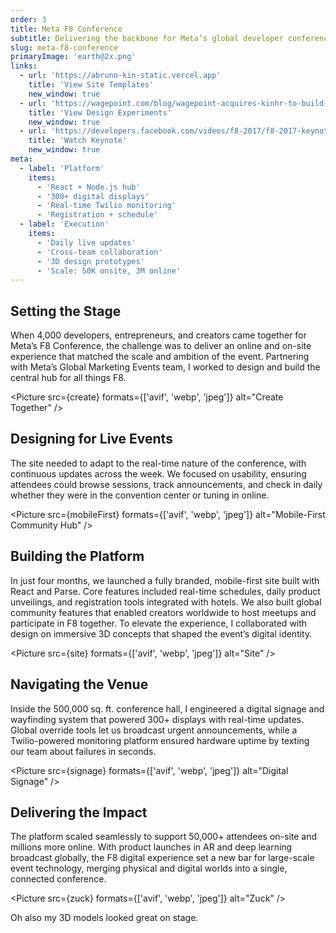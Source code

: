 ```yaml
---
order: 3
title: Meta F8 Conference
subtitle: Delivering the backbone for Meta’s global developer conference.
slug: meta-f8-conference
primaryImage: 'earth@2x.png'
links:
  - url: 'https://abruno-kin-static.vercel.app'
    title: 'View Site Templates'
    new_window: true
  - url: 'https://wagepoint.com/blog/wagepoint-acquires-kinhr-to-build-ultimate-workplace-happiness-solution'
    title: 'View Design Experiments'
    new_window: true
  - url: 'https://developers.facebook.com/videos/f8-2017/f8-2017-keynote'
    title: 'Watch Keynote'
    new_window: true
meta:
  - label: 'Platform'
    items:
      - 'React + Node.js hub'
      - '300+ digital displays'
      - 'Real-time Twilio monitoring'
      - 'Registration + schedule'
  - label: 'Execution'
    items:
      - 'Daily live updates'
      - 'Cross-team collaboration'
      - '3D design prototypes'
      - 'Scale: 50K onsite, 3M online'
---
```



## Setting the Stage

When 4,000 developers, entrepreneurs, and creators came together for Meta’s F8 Conference, the challenge was to deliver an online and on-site experience that matched the scale and ambition of the event. Partnering with Meta’s Global Marketing Events team, I worked to design and build the central hub for all things F8.

<Picture
  src={create}
  formats={['avif', 'webp', 'jpeg']}
  alt="Create Together"
/>

## Designing for Live Events

The site needed to adapt to the real-time nature of the conference, with continuous updates across the week. We focused on usability, ensuring attendees could browse sessions, track announcements, and check in daily whether they were in the convention center or tuning in online.

<Picture
  src={mobileFirst}
  formats={['avif', 'webp', 'jpeg']}
  alt="Mobile-First Community Hub"
/>

## Building the Platform

In just four months, we launched a fully branded, mobile-first site built with React and Parse. Core features included real-time schedules, daily product unveilings, and registration tools integrated with hotels. We also built global community features that enabled creators worldwide to host meetups and participate in F8 together. To elevate the experience, I collaborated with design on immersive 3D concepts that shaped the event’s digital identity.

<Picture src={site} formats={['avif', 'webp', 'jpeg']} alt="Site" />

## Navigating the Venue

Inside the 500,000 sq. ft. conference hall, I engineered a digital signage and wayfinding system that powered 300+ displays with real-time updates. Global override tools let us broadcast urgent announcements, while a Twilio-powered monitoring platform ensured hardware uptime by texting our team about failures in seconds.

<Picture
  src={signage}
  formats={['avif', 'webp', 'jpeg']}
  alt="Digital Signage"
/>

## Delivering the Impact

The platform scaled seamlessly to support 50,000+ attendees on-site and millions more online. With product launches in AR and deep learning broadcast globally, the F8 digital experience set a new bar for large-scale event technology, merging physical and digital worlds into a single, connected conference.

<Picture src={zuck} formats={['avif', 'webp', 'jpeg']} alt="Zuck" />

Oh also my 3D models looked great on stage.
